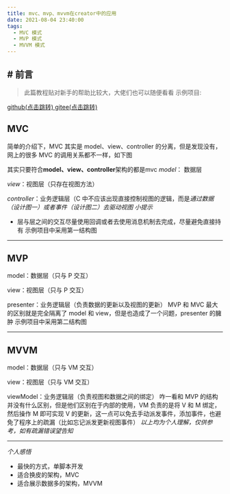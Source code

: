 ```yaml
---
title: mvc、mvp、mvvm在creator中的应用
date: 2021-08-04 23:40:00
tags:
  - MVC 模式
  - MVP 模式
  - MVVM 模式
---
```


## # 前言

> 此篇教程贴对新手的帮助比较大，大佬们也可以随便看看
> 示例项目:

<a href="https://github.com/1226085293/cc-structure" rel="nofollow noopener">
  github(点击跳转)
</a>

<a href="https://gitee.com/muzzik/cc-structure" rel="nofollow noopener">
  gitee(点击跳转)
</a>

## MVC

简单的介绍下，MVC 其实是 model、view、controller 的分离，但是发现没有，网上的很多 MVC 的调用关系都不一样，如下图

<AutoSizeImage src="https://forum.cocos.org/uploads/default/optimized/3X/a/d/ad2b9c1cc3a2bc635778989b562f58819db824e1_2_192x500.png =192x500" />

其实只要符合**model、view、controller**架构的都是mvc
_model_： 数据层

_view_：视图层（只存在视图方法）

_controller_：业务逻辑层（C 中不应该出现直接控制视图的逻辑，而是*通过数据（设计图一）或者事件（设计图二）去驱动视图*
_小提示_

- 层与层之间的交互尽量使用回调或者去使用消息机制去完成，尽量避免直接持有
  示例项目中采用第一结构图

---

## MVP

<AutoSizeImage src="https://forum.cocos.org/uploads/default/original/3X/6/3/630ae17734159b2d2e6cd927b5b9f2f87ba43f62.png =665x205" />
model：数据层（只与 P 交互）

view：视图层（只与 P 交互）

presenter：业务逻辑层（负责数据的更新以及视图的更新）
MVP 和 MVC 最大的区别就是完全隔离了 model 和 view，但是也造成了一个问题，presenter 的臃肿
示例项目中采用第二结构图

---

## MVVM

<AutoSizeImage src="https://forum.cocos.org/uploads/default/original/3X/d/a/da7ae6fd091275fe2f387adec261af13d0f78927.png =574x197" />
model：数据层（只与 VM 交互）

view：视图层（只与 VM 交互）

viewModel：业务逻辑层（负责视图和数据之间的绑定）
咋一看和 MVP 的结构并没有什么区别，但是他们区别在于内部的使用，VM 负责的是将 V 和 M 绑定，然后操作 M 即可实现 V 的更新，这一点可以免去手动派发事件，添加事件，也避免了程序上的疏漏（比如忘记派发更新视图事件）
_以上均为个人理解，仅供参考，如有疏漏错误望告知_

---

_个人感悟_

- 最快的方式，单脚本开发
- 适合换皮的架构，MVC
- 适合展示数据多的架构，MVVM
